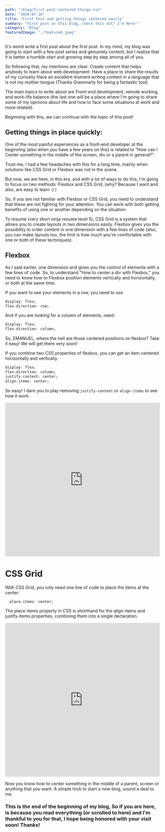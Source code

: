 ```yaml
---
path: "/blog/first-post-centered-things-css"
date: "2020-07-10"
title: "First Post and getting things centered easily"
summary: "First post on this blog, check this out! I'm Here!"
category: "Blog"
featuredImage: "./featured.jpeg"
---
```


It's weird write a first post about the first post. 
In my mind, my blog was going to start with a few post series and genuinely content, but I realize that it is better a humble start and growing step by step among all of you. 

So following that, my intentions are clear: 
Create content that helps anybody to learn about web development. 
Have a place to share the results of my curiosity
Have an excellent moment writing content in a language that is not my mother tongue (Thanks Grammarly for being a fantastic tool)

The main topics to write about are Front-end development, remote working, and work-life balance (the last one will be a place where I'm going to share some of my opinions about life and how to face some situations at work and more related).

Beginning with this, we can continue with the topic of this post! 

## Getting things in place quickly:

One of the most painful experiences as a front-end developer at the beginning (also when you have a few years on this) is related to "How can I Center something in the middle of the screen, div or a parent in general?". 

Trust me, I had a few headaches with this for a long time, mainly when solutions like CSS Grid or Flexbox was not in the scene. 

But now, we are here, in this era, and with a lot of ways to do this, I'm going to focus on two methods: Flexbox and CSS Grid, (why? Because I want and also, are easy to learn :) )

So, if you are not familiar with Flexbox or CSS Grid, you need to understand that these are not fighting for your attention. You can work with both getting benefits of using one or another depending on the situation. 

To resume (very short ninja resume level 5), CSS Grid is a system that allows you to create layouts in two dimensions easily. Flexbox gives you the possibility to order content in one dimension with a few lines of code (also, you can make layouts too, the limit is how much you're comfortable with one or both of these techniques).

## Flexbox

As I said earlier, one dimension and gives you the control of elements with a few lines of code.
So, to understand "How to center a div with Flexbox," you need to know how to Flexbox position elements vertically and horizontally, or both at the same time. 

If you want to see your elements in a row, you need to use 

```css
display: flex;
flex-direction: row;
```

And if you are looking for a column of elements, need: 

```css
display: flex;
flex-direction: column;
```

So, EMANUEL, where the hell are those centered positions on flexbox? Take it easy! We will get there very soon!  

If you combine two CSS properties of flexbox, you can get an item centered horizontally and vertically.

```css
display: flex;
flex-direction: column;
justify-content: center;
align-items: center;
```

So easy! I dare you to play removing `justify-content` or `align-items` to see how it work.

<iframe
     src="https://codesandbox.io/embed/focused-wildflower-x3n8g?autoresize=1&fontsize=14&theme=dark&view=preview"
     style="width:100%; height:500px; border:0; border-radius: 4px; overflow:hidden;"
     title="focused-wildflower-x3n8g"
     allow="accelerometer; ambient-light-sensor; camera; encrypted-media; geolocation; gyroscope; hid; microphone; midi; payment; usb; vr; xr-spatial-tracking"
     sandbox="allow-autoplay allow-forms allow-modals allow-popups allow-presentation allow-same-origin allow-scripts"
   ></iframe>

# CSS Grid


With CSS Grid, you only need one line of code to place the items at the center:

```
  place-items: center;
```
The place-items property in CSS is shorthand for the align-items and justify-items properties, combining them into a single declaration.

<iframe
     src="https://codesandbox.io/embed/nostalgic-buck-ut1v1?fontsize=14&hidenavigation=1&theme=dark"
     style="width:100%; height:500px; border:0; border-radius: 4px; overflow:hidden;"
     title="nostalgic-buck-ut1v1"
     allow="accelerometer; ambient-light-sensor; camera; encrypted-media; geolocation; gyroscope; hid; microphone; midi; payment; usb; vr; xr-spatial-tracking"
     sandbox="allow-autoplay allow-forms allow-modals allow-popups allow-presentation allow-same-origin allow-scripts"
   ></iframe>


 Now you know how to center something in the middle of a parent, screen or anything that you want.
 A simple trick to start a new blog, sound a deal to me. 

### This is the end of the beginning of my blog, So if you are here, is because you read everything (or scrolled to here) and I'm thankful to you for that, I hope being honored with your visit soon! Thanks!